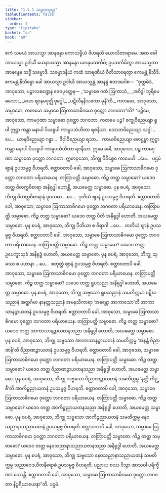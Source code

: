 ```yaml
---
title: "1.5.1 သမ္ဗာဓသုတ္တ"
tableOfContents: false
sidebar:
  order: 1
type: "tipitaka"
basket: "su"
book: "a9"
---
```



<DynamicBreadcrumb />

<Division number="42" book="a9" e="ch" v="17" p="242">

<Paragraph number="357" book="a9">
ဧကံ သမယံ အာယသ္မာ အာနန္ဒော ကောသမ္ဗိယံ ဝိဟရတိ ဃောသိတာရာမေ. အထ ခေါ အာယသ္မာ ဥဒါယီ ယေနာယသ္မာ အာနန္ဒော တေနုပသင်္ကမိ; ဥပသင်္ကမိတွာ အာယသ္မတာ အာနန္ဒေန သဒ္ဓိံ သမ္မောဒိ. သမ္မောဒနီယံ ကထံ သာရဏီယံ ဝီတိသာရေတွာ ဧကမန္တံ နိသီဒိ. ဧကမန္တံ နိသိန္နော ခေါ အာယသ္မာ ဥဒါယီ အာယသ္မန္တံ အာနန္ဒံ ဧတဒဝေါစ—  “ဝုတ္တမိဒံ, အာဝုသော, ပဉ္စာလစဏ္ဍေန ဒေဝပုတ္တေန—
</Paragraph>

<Paragraph number="358" type="verses" book="a9">
_‘သမ္ဗာဓေ ဂတံ ဩကာသံ,_  
_အဝိဒွါ ဘူရိမေဓသော;_  
_ယော ဈာနမဗုဇ္ဈိ ဗုဒ္ဓေါ,_  
_ပဋိလီနနိသဘော မုနီ’တိ._  

</Paragraph>

<Paragraph number="359" book="a9">
ကတမော, အာဝုသော, သမ္ဗာဓော, ကတမော သမ္ဗာဓေ ဩကာသာဓိဂမော ဝုတ္တော ဘဂဝတာ”တိ? “ပဉ္စိမေ, အာဝုသော, ကာမဂုဏာ သမ္ဗာဓော ဝုတ္တော ဘဂဝတာ. ကတမေ ပဉ္စ? စက္ခုဝိညေယျာ ရူပါ ဣဋ္ဌာ ကန္တာ မနာပါ ပိယရူပါ ကာမူပသံဟိတာ ရဇနီယာ, သောတဝိညေယျာ သဒ္ဒါ …ပေ…  ဃာနဝိညေယျာ ဂန္ဓာ…  ဇိဝှါဝိညေယျာ ရသာ…  ကာယဝိညေယျာ ဖောဋ္ဌဗ္ဗာ ဣဋ္ဌာ ကန္တာ မနာပါ ပိယရူပါ ကာမူပသံဟိတာ ရဇနီယာ. ဣမေ ခေါ, အာဝုသော, ပဉ္စ ကာမဂုဏာ သမ္ဗာဓော ဝုတ္တော ဘဂဝတာ.
</Paragraph>

<Paragraph number="360" book="a9">
ဣဓာဝုသော, ဘိက္ခု ဝိဝိစ္စေဝ ကာမေဟိ …ပေ…  ပဌမံ ဈာနံ ဥပသမ္ပဇ္ဇ ဝိဟရတိ. ဧတ္တာဝတာပိ ခေါ, အာဝုသော, သမ္ဗာဓေ ဩကာသာဓိဂမော ဝုတ္တော ဘဂဝတာ ပရိယာယေန. တတြာပတ္ထိ သမ္ဗာဓော. ကိဉ္စ တတ္ထ သမ္ဗာဓော? ယဒေဝ တတ္ထ ဝိတက္ကဝိစာရာ အနိရုဒ္ဓါ ဟောန္တိ, အယမေတ္ထ သမ္ဗာဓော.
</Paragraph>

<Paragraph number="361" book="a9">
ပုန စပရံ, အာဝုသော, ဘိက္ခု ဝိတက္ကဝိစာရာနံ ဝူပသမာ …ပေ…  ဒုတိယံ ဈာနံ ဥပသမ္ပဇ္ဇ ဝိဟရတိ. ဧတ္တာဝတာပိ ခေါ, အာဝုသော, သမ္ဗာဓေ ဩကာသာဓိဂမော ဝုတ္တော ဘဂဝတာ ပရိယာယေန. တတြာပတ္ထိ သမ္ဗာဓော. ကိဉ္စ တတ္ထ သမ္ဗာဓော? ယဒေဝ တတ္ထ ပီတိ အနိရုဒ္ဓါ ဟောတိ, အယမေတ္ထ သမ္ဗာဓော.
</Paragraph>

<Paragraph number="362" book="a9">
ပုန စပရံ, အာဝုသော, ဘိက္ခု ပီတိယာ စ ဝိရာဂါ …ပေ…  တတိယံ ဈာနံ ဥပသမ္ပဇ္ဇ ဝိဟရတိ. ဧတ္တာဝတာပိ ခေါ, အာဝုသော, သမ္ဗာဓေ ဩကာသာဓိဂမော ဝုတ္တော ဘဂဝတာ ပရိယာယေန. တတြာပတ္ထိ သမ္ဗာဓော. ကိဉ္စ တတ္ထ သမ္ဗာဓော? ယဒေဝ တတ္ထ ဥပေက္ခာသုခံ အနိရုဒ္ဓံ ဟောတိ, အယမေတ္ထ သမ္ဗာဓော.
</Paragraph>

<Paragraph number="363" book="a9">
ပုန စပရံ, အာဝုသော, ဘိက္ခု သုခဿ စ ပဟာနာ …ပေ…  စတုတ္ထံ ဈာနံ ဥပသမ္ပဇ္ဇ ဝိဟရတိ. ဧတ္တာဝတာပိ ခေါ, အာဝုသော, သမ္ဗာဓေ ဩကာသာဓိဂမော ဝုတ္တော ဘဂဝတာ ပရိယာယေန. တတြာပတ္ထိ သမ္ဗာဓော. ကိဉ္စ တတ္ထ သမ္ဗာဓော? ယဒေဝ တတ္ထ ရူပသညာ အနိရုဒ္ဓါ ဟောတိ, အယမေတ္ထ သမ္ဗာဓော.
</Paragraph>

<Paragraph number="364" book="a9">
ပုန စပရံ, အာဝုသော, ဘိက္ခု သဗ္ဗသော ရူပသညာနံ သမတိက္ကမာ ပဋိဃသညာနံ အတ္ထင်္ဂမာ နာနတ္တသညာနံ အမနသိကာရာ ‘အနန္တော အာကာသော’တိ အာကာသာနဉ္စာယတနံ ဥပသမ္ပဇ္ဇ ဝိဟရတိ. ဧတ္တာဝတာပိ ခေါ, အာဝုသော, သမ္ဗာဓေ ဩကာသာဓိဂမော ဝုတ္တော ဘဂဝတာ ပရိယာယေန. တတြာပတ္ထိ သမ္ဗာဓော. ကိဉ္စ တတ္ထ သမ္ဗာဓော? ယဒေဝ တတ္ထ အာကာသာနဉ္စာယတနသညာ အနိရုဒ္ဓါ ဟောတိ, အယမေတ္ထ သမ္ဗာဓော.
</Paragraph>

<Paragraph number="365" book="a9">
ပုန စပရံ, အာဝုသော, ဘိက္ခု သဗ္ဗသော အာကာသာနဉ္စာယတနံ သမတိက္ကမ္မ ‘အနန္တံ ဝိညာဏန်’တိ ဝိညာဏဉ္စာယတနံ ဥပသမ္ပဇ္ဇ ဝိဟရတိ. ဧတ္တာဝတာပိ ခေါ, အာဝုသော, သမ္ဗာဓေ ဩကာသာဓိဂမော ဝုတ္တော ဘဂဝတာ ပရိယာယေန. တတြာပတ္ထိ သမ္ဗာဓော. ကိဉ္စ တတ္ထ သမ္ဗာဓော? ယဒေဝ တတ္ထ ဝိညာဏဉ္စာယတနသညာ အနိရုဒ္ဓါ ဟောတိ, အယမေတ္ထ သမ္ဗာဓော.
</Paragraph>

<Paragraph number="366" book="a9">
ပုန စပရံ, အာဝုသော, ဘိက္ခု သဗ္ဗသော ဝိညာဏဉ္စာယတနံ သမတိက္ကမ္မ ‘နတ္ထိ ကိဉ္စီ’တိ အာကိဉ္စညာယတနံ ဥပသမ္ပဇ္ဇ ဝိဟရတိ. ဧတ္တာဝတာပိ ခေါ, အာဝုသော, သမ္ဗာဓေ ဩကာသာဓိဂမော ဝုတ္တော ဘဂဝတာ ပရိယာယေန. တတြာပတ္ထိ သမ္ဗာဓော. ကိဉ္စ တတ္ထ သမ္ဗာဓော? ယဒေဝ တတ္ထ အာကိဉ္စညာယတနသညာ အနိရုဒ္ဓါ ဟောတိ, အယမေတ္ထ သမ္ဗာဓော.
</Paragraph>

<Paragraph number="367" book="a9">
ပုန စပရံ, အာဝုသော, ဘိက္ခု သဗ္ဗသော အာကိဉ္စညာယတနံ သမတိက္ကမ္မ နေဝသညာနာသညာယတနံ ဥပသမ္ပဇ္ဇ ဝိဟရတိ. ဧတ္တာဝတာပိ ခေါ, အာဝုသော, သမ္ဗာဓေ ဩကာသာဓိဂမော ဝုတ္တော ဘဂဝတာ ပရိယာယေန. တတြာပတ္ထိ သမ္ဗာဓော. ကိဉ္စ တတ္ထ သမ္ဗာဓော? ယဒေဝ တတ္ထ နေဝသညာနာသညာယတနသညာ အနိရုဒ္ဓါ ဟောတိ, အယမေတ္ထ သမ္ဗာဓော.
</Paragraph>

<Paragraph number="368" book="a9">
ပုန စပရံ, အာဝုသော, ဘိက္ခု သဗ္ဗသော နေဝသညာနာသညာယတနံ သမတိက္ကမ္မ သညာဝေဒယိတနိရောဓံ ဥပသမ္ပဇ္ဇ ဝိဟရတိ, ပညာယ စဿ ဒိသွာ အာသဝါ ပရိက္ခီဏာ ဟောန္တိ. ဧတ္တာဝတာပိ ခေါ, အာဝုသော, သမ္ဗာဓေ ဩကာသာဓိဂမော ဝုတ္တော ဘဂဝတာ နိပ္ပရိယာယေနာ”တိ.

</Paragraph>
</Division>

<Paragraph number="369" type="center" book="a9">
ပဌမံ.
</Paragraph>